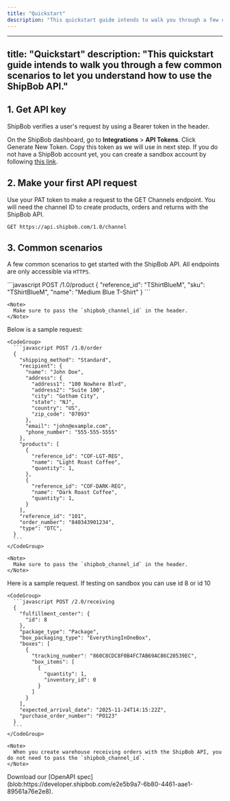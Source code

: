 ```yaml
---
title: "Quickstart"
description: "This quickstart guide intends to walk you through a few common scenarios to let you understand how to use the ShipBob API."
---
```


<Steps>
  <Step title="Step 1">

  </Step>

  <Step title="Step 2">

  </Step>
</Steps>

---
title: "Quickstart"
description: "This quickstart guide intends to walk you through a few common scenarios to let you understand how to use the ShipBob API."
---

## 1. Get API key

ShipBob verifies a user's request by using a Bearer token in the header.

On the ShipBob dashboard, go to **Integrations** > **API Tokens**. Click Generate New Token. Copy this token as we will use in next step. If you do not have a ShipBob account yet, you can create a sandbox account by following [this link](https://webstage.shipbob.dev/app/merchant/#/SignUp).&#x20;

## 2. Make your first API request

Use your PAT token to make a request to the GET Channels endpoint. You will need the channel ID to create products, orders and returns with the ShipBob API.

```
GET https://api.shipbob.com/1.0/channel
```

## 3. Common scenarios

A few common scenarios to get started with the ShipBob API. All endpoints are only accessible via `HTTPS`.

<AccordionGroup>
  <Accordion title="Create product" defaultOpen={false}>
    <CodeGroup>
      ```javascript POST /1.0/product
      {
        "reference_id": "TShirtBlueM",
        "sku": "TShirtBlueM",
        "name": "Medium Blue T-Shirt"
      }
      ```
    </CodeGroup>

    <Note>
      Make sure to pass the `shipbob_channel_id` in the header.
    </Note>
  </Accordion>

  <Accordion title="Create order" defaultOpen={false}>
    &#x20;Below is a sample request:

    <CodeGroup>
      ```javascript POST /1.0/order
      {
        "shipping_method": "Standard",
        "recipient": {
          "name": "John Doe",
          "address": {
            "address1": "100 Nowhere Blvd",
            "address2": "Suite 100",
            "city": "Gotham City",
            "state": "NJ",
            "country": "US",
            "zip_code": "07093"
          },
          "email": "john@example.com",
          "phone_number": "555-555-5555"
        },
        "products": [
          {
            "reference_id": "COF-LGT-REG",
            "name": "Light Roast Coffee",
            "quantity": 1,
          },
          {
            "reference_id": "COF-DARK-REG",
            "name": "Dark Roast Coffee",
            "quantity": 1,
          }
        ],
        "reference_id": "101",
        "order_number": "840343901234",
        "type": "DTC",
      }
      ```
    </CodeGroup>

    <Note>
      Make sure to pass the `shipbob_channel_id` in the header.
    </Note>
  </Accordion>

  <Accordion title="Create warehouse receiving order" defaultOpen={false}>
    Here is a sample request. If testing on sandbox you can use id 8 or id 10&#x20;

    <CodeGroup>
      ```javascript POST /2.0/receiving
      {
        "fulfillment_center": {
          "id": 8
        },
        "package_type": "Package",
        "box_packaging_type": "EverythingInOneBox",
        "boxes": [
          {
            "tracking_number": "860C8CDC8F0B4FC7AB69AC86C20539EC",
            "box_items": [
              {
                "quantity": 1,
                "inventory_id": 0
              }
            ]
          }
        ],
        "expected_arrival_date": "2025-11-24T14:15:22Z",
        "purchase_order_number": "PO123"
      }
      ```
    </CodeGroup>

    <Note>
      When you create warehouse receiving orders with the ShipBob API, you do not need to pass the `shipbob_channel_id`.
    </Note>
  </Accordion>
</AccordionGroup>

<Check>
  Download our [OpenAPI spec](blob:https://developer.shipbob.com/e2e5b9a7-6b80-4461-aae1-89561a76e2e8).
</Check>

##